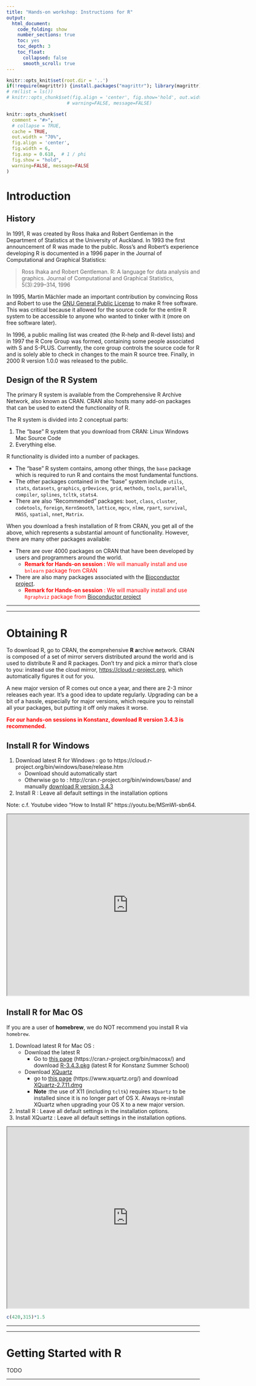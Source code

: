 ```yaml
---
title: "Hands-on workshop: Instructions for R"
output: 
  html_document:
    code_folding: show
    number_sections: true
    toc: yes
    toc_depth: 3
    toc_float:
      collapsed: false
      smooth_scroll: true
---
```


```r
knitr::opts_knit$set(root.dir = '..')
if(!require(magrittr)) {install.packages("magrittr"); library(magrittr);}
# rm(list = ls())
# knitr::opts_chunk$set(fig.align = 'center', fig.show='hold', out.width = '70%',
                      # warning=FALSE, message=FALSE)

knitr::opts_chunk$set(
  comment = "#>",
  # collapse = TRUE,
  cache = TRUE,
  out.width = "70%",
  fig.align = 'center',
  fig.width = 6,
  fig.asp = 0.618,  # 1 / phi
  fig.show = "hold",
  warning=FALSE, message=FALSE
)
```

# Introduction 

## History

In 1991, R was created by Ross Ihaka and Robert Gentleman in the Department of Statistics at the University of Auckland. In 1993 the first announcement of R was made to the public. Ross’s and Robert’s experience developing R is documented in a 1996 paper in the Journal of Computational and Graphical Statistics:

> Ross Ihaka and Robert Gentleman. R: A language for data analysis and graphics. Journal of Computational and Graphical Statistics, 5(3):299–314, 1996

In 1995, Martin Mächler made an important contribution by convincing Ross and Robert to use the [GNU General Public License](http://www.gnu.org/licenses/gpl-2.0.html) to make R free software. This was critical because it allowed for the source code for the entire R system to be accessible to anyone who wanted to tinker with it (more on free software later).

In 1996, a public mailing list was created (the R-help and R-devel lists) and in 1997 the R Core Group was formed, containing some people associated with S and S-PLUS. Currently, the core group controls the source code for R and is solely able to check in changes to the main R source tree. Finally, in 2000 R version 1.0.0 was released to the public.

## Design of the R System

The primary R system is available from the Comprehensive R Archive Network, also known as CRAN. CRAN also hosts many add-on packages that can be used to extend the functionality of R.

The R system is divided into 2 conceptual parts:

1. The “base” R system that you download from CRAN: Linux Windows Mac Source Code
1. Everything else.

R functionality is divided into a number of packages.

- The “base” R system contains, among other things, the `base` package which is required to run R and contains the most fundamental functions.
- The other packages contained in the “base” system include `utils`, `stats`, `datasets`, `graphics`, `grDevices`, `grid`, `methods`, `tools`, `parallel`, `compiler`, `splines`, `tcltk`, `stats4`.
- There are also “Recommended” packages: `boot`, `class`, `cluster`, `codetools`, `foreign`, `KernSmooth`, `lattice`, `mgcv`, `nlme`, `rpart`, `survival`, `MASS`, `spatial`, `nnet`, `Matrix`.

When you download a fresh installation of R from CRAN, you get all of the above, which represents a substantial amount of functionality. However, there are many other packages available:

- There are over 4000 packages on CRAN that have been developed by users and programmers around the world. 
    - <span style="color:red">**Remark for Hands-on session :** We will manually install and use `bnlearn` package from CRAN</span>
- There are also many packages associated with the [Bioconductor project](http://bioconductor.org/). 
    - <span style="color:red">**Remark for Hands-on session** : We will manually install and use `Rgraphviz` package from [Bioconductor project](http://bioconductor.org/)</span>

----

----

# Obtaining R

To download R, go to CRAN, the **c**omprehensive **R** **a**rchive **n**etwork. CRAN is composed of a set of mirror servers distributed around the world and is used to distribute R and R packages. Don't try and pick a mirror that's close to you: instead use the cloud mirror, <https://cloud.r-project.org>, which automatically figures it out for you.

A new major version of R comes out once a year, and there are 2-3 minor releases each year. It's a good idea to update regularly. Upgrading can be a bit of a hassle, especially for major versions, which require you to reinstall all your packages, but putting it off only makes it worse.

<span style="color:red">**For our hands-on sessions in Konstanz, download R version 3.4.3 is recommended.**</span>

## Install R for Windows

1. Download latest R for Windows : go to https://cloud.r-project.org/bin/windows/base/release.htm
    - Download should automatically start
    - Otherwise go to : http://cran.r-project.org/bin/windows/base/ and manually [download R version 3.4.3](https://cran.r-project.org/bin/windows/base/R-3.4.3-win.exe)
1. Install R : Leave all default settings in the installation options

Note: c.f. Youtube video "How to Install R" https://youtu.be/MSmWl-sbn64.

<iframe width="630" height="472"
src="https://www.youtube.com/embed/MSmWl-sbn64">
</iframe>

## Install R for Mac OS

If you are a user of **homebrew**, we do NOT recommend you install R via `homebrew`.

1. Download latest R for Mac OS :
    - Download the latest R 
        - Go to [this page](https://cran.r-project.org/bin/macosx/) (https://cran.r-project.org/bin/macosx/) and download [R-3.4.3.pkg](https://cloud.r-project.org/bin/macosx/R-3.4.3.pkg) (latest R for Konstanz Summer School)
    - Download [XQuartz](https://www.xquartz.org/)
        - go to [this page](https://www.xquartz.org/) (https://www.xquartz.org/) and download [XQuartz-2.7.11.dmg](https://dl.bintray.com/xquartz/downloads/XQuartz-2.7.11.dmg)
        - **Note** :the use of X11 (including `tcltk`) requires `XQuartz` to be installed since it is no longer part of OS X. Always re-install XQuartz when upgrading your OS X to a new major version.
1. Install R : Leave all default settings in the installation options.
1. Install XQuartz : Leave all default settings in the installation options.

<iframe width="630" height="472"
src="https://www.youtube.com/embed/uxuuWXU-7UQ">
</iframe>

```r
c(420,315)*1.5
```


----

----

# Getting Started with R

TODO

----
<!-- ### R Session { - } -->

<!-- After R is started, there is a console awaiting for input. At the prompt `>`, you can enter numbers and perform calculations. -->

<!-- ```{r} -->
<!-- 1 + 2  -->
<!-- ``` -->

<!-- ### Variable Assignment { - }  -->

<!-- We assign values to variables with the assignment operator `=`. Just typing the variable by itself at the prompt will print out the value. We should note that another form of assignment operator `<-` is also in use. -->

<!-- ```{r} -->
<!-- x = 1 -->
<!-- x  -->
<!-- ``` -->

<!-- ### Functions { - } -->

<!-- R functions are invoked by its name, then followed by the parenthesis, and zero or more arguments. The following apply the function `c()` to combine three numeric values into a vector. -->

<!-- ```{r} -->
<!-- c(1, 2, 3)  -->
<!-- ``` -->

<!-- ### Comments { - } -->

<!-- All text after the pound sign "#" within the same line is considered a comment. -->

<!-- ```{r} -->
<!-- 1 + 1      # this is a comment -->
<!-- ``` -->

<!-- ### Extension Package { - } -->

<!-- Sometimes we need additional functionality beyond those offered by the core R library. In order to install an extension package, you should invoke the `install.packages()` function at the prompt and follow the instruction. We will need `bnlearn` package. -->

<!-- ```{r eval = FALSE} -->
<!-- install.packages("bnlearn") # install bnlearn package -->
<!-- ``` -->

<!-- ### Getting Help { - }  -->

<!-- R provides extensive documentation. For example, entering `?c` or `help(c)` at the prompt gives documentation of the function `c` in R. Please give it a try. -->

<!-- ```{r} -->
<!-- help(c) -->
<!-- ``` -->

<!-- ---- -->

<!-- To run a typed command, just hit enter -->

<!-- The place in the RGui where you input commands is indicated in -->
<!-- the screenshot below:  -->



<!-- ---- -->

<!-- what is console ? -->
<!-- it begins with a `>` -->

<!-- # packages -->

<!-- # Basics -->

<!-- ## Object -->

<!-- vector -->
<!-- matrix -->
<!-- data.frame -->

<!-- plot() -->
<!-- ls() -->



<!-- df <- data.frame(x = c(1, 2, 3), y = c(0, 10, NA), z= c("a",NA,"b")) -->
<!-- df -->
<!-- na.omit(df) -->
<!-- na.rm(df) -->
<!-- na.rm(df, c("x","y")) -->
<!-- na.rm(df, "z") -->

<!-- library(questionr) -->

<!-- x <- list(abc = 1) -->

